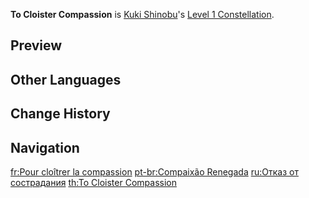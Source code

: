 {{Constellation Infobox
|image       = Constellation To Cloister Compassion.png
|description = [[Gyoei Narukami Kariyama Rite]]'s [[AoE]] is increased by 50%.
|level       = 1
|character   = Kuki Shinobu
|utility1    = AoE Increase
}}
'''To Cloister Compassion''' is [[Kuki Shinobu]]'s [[Level 1 Constellation]].

==Preview==
{{Preview
|file1    = To Cloister Compassion Preview
|caption1 = C1 AoE

|file2    = To Cloister Compassion Preview 2
|caption2 = C0 AoE for reference
}}

==Other Languages==
{{Other Languages
|en      = To Cloister Compassion
|zhs     = 割舍怜悯之心
|zhs_rm  = Gēshě Liánmǐn zhī Xīn
|zht     = 割捨憐憫之心
|zht_rm  = Gēshě Liánmǐn zhī Xīn
|zh_tl   = Forsake Mind of Compassion
|ja      = 捨て去りし憐憫の心
|ja_rm   = Sutesarishi Renbin no Kokoro
|ja_tl   = Abandoned Mind of Compassion
|ko      = 연민을 떨쳐내는 마음
|ko_rm   = Yeonmin-eul Tteolchyeonaeneun Maeum
|ko_tl   = Mind that Shrugs Off Sympathy
|es      = Reniego de la compasión
|es_tl   = Denial of Compassion
|fr      = Pour cloîtrer la compassion
|fr_tl   = To Cloister Compassion
|ru      = Отказ от сострадания
|ru_tl   = Rejection of Compassion
|th      = To Cloister Compassion
|vi      = Từ Bỏ Thương Hại
|vi_tl   = 
|de      = Verzicht auf Mitleid
|de_tl   = Sacrifice of Compassion
|id      = To Cloister Compassion
|pt      = Compaixão Renegada
|pt_tl   = 
|tr      = Sineye Çek
|tr_tl   = 
|it      = Compassione reclusa
|it_tl   = Cloistered Compassion
}}

==Change History==
{{Change History|2.7}}

==Navigation==
{{Talent Navbox|Kuki Shinobu}}

[[fr:Pour cloîtrer la compassion]]
[[pt-br:Compaixão Renegada]]
[[ru:Отказ от сострадания]]
[[th:To Cloister Compassion]]